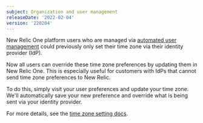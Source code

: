 ```yaml
---
subject: Organization and user management
releaseDate: '2022-02-04'
version: '220204'
---
```


New Relic One platform users who are managed via [automated user management](/docs/accounts/accounts/automated-user-management/automated-user-provisioning-single-sign) could previously only set their time zone via their identity provider (IdP).

Now all users can override these time zone preferences by updating them in New Relic One. This is especially useful for customers with IdPs that cannot send time zone preferences to New Relic.

To do this, simply visit your user preferences and update your time zone. We'll automatically save your new preference and override what is being sent via your identity provider.

For more details, see the [time zone setting docs](/docs/accounts/accounts-billing/general-account-settings/default-time-zone-setting).
